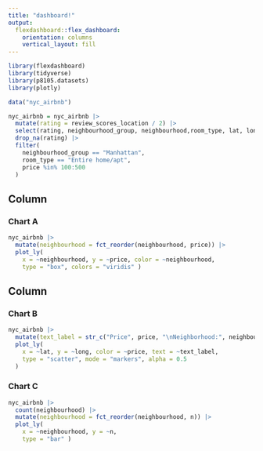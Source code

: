 ```yaml
---
title: "dashboard!"
output: 
  flexdashboard::flex_dashboard:
    orientation: columns
    vertical_layout: fill
---
```


```r
library(flexdashboard)
library(tidyverse)
library(p8105.datasets)
library(plotly)
```

```r
data("nyc_airbnb")

nyc_airbnb = nyc_airbnb |>
  mutate(rating = review_scores_location / 2) |>
  select(rating, neighbourhood_group, neighbourhood,room_type, lat, long, price) |>
  drop_na(rating) |>
  filter(
    neighbourhood_group == "Manhattan",
    room_type == "Entire home/apt",
    price %in% 100:500
  )
```

Column {data-width=650}
-----------------------------------------------------------------------

### Chart A

```r
nyc_airbnb |>
  mutate(neighbourhood = fct_reorder(neighbourhood, price)) |>
  plot_ly(
    x = ~neighbourhood, y = ~price, color = ~neighbourhood,
    type = "box", colors = "viridis" )
```

Column {data-width=350}
-----------------------------------------------------------------------

### Chart B

```r
nyc_airbnb |>
  mutate(text_label = str_c("Price", price, "\nNeighborhood:", neighbourhood)) |>
  plot_ly(
    x = ~lat, y = ~long, color = ~price, text = ~text_label, 
    type = "scatter", mode = "markers", alpha = 0.5
  )
```

### Chart C

```r
nyc_airbnb |>
  count(neighbourhood) |>
  mutate(neighbourhood = fct_reorder(neighbourhood, n)) |>
  plot_ly(
    x = ~neighbourhood, y = ~n,
    type = "bar" )
```

